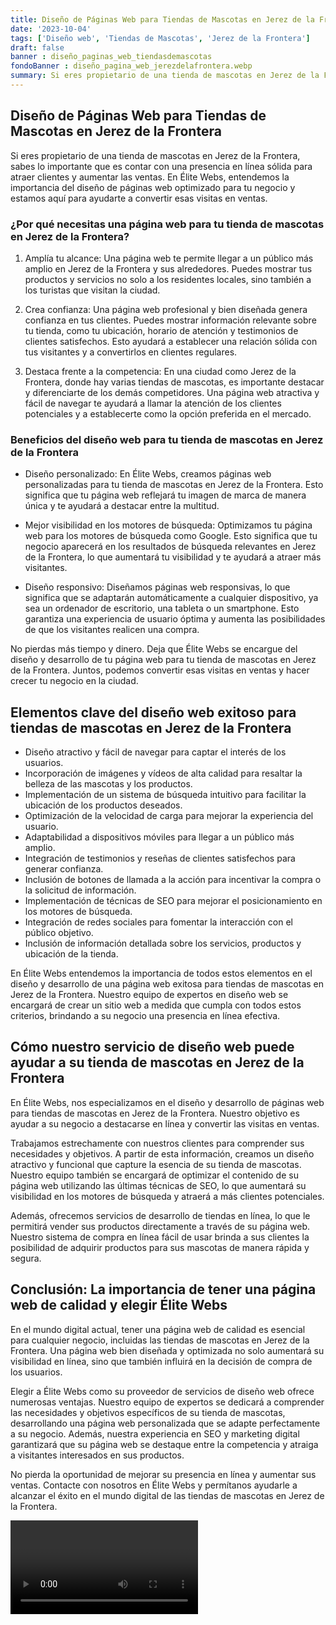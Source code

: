 ```yaml
---
title: Diseño de Páginas Web para Tiendas de Mascotas en Jerez de la Frontera
date: '2023-10-04'
tags: ['Diseño web', 'Tiendas de Mascotas', 'Jerez de la Frontera']
draft: false
banner : diseño_paginas_web_tiendasdemascotas
fondoBanner : diseño_pagina_web_jerezdelafrontera.webp
summary: Si eres propietario de una tienda de mascotas en Jerez de la Frontera, sabes lo importante que es contar con una presencia en línea sólida para atraer clientes y aumentar las ventas. En Élite Webs, entendemos la importancia del diseño de páginas web optimizado para tu negocio y estamos aquí para ayudarte a convertir esas visitas en ventas.
---
```


## Diseño de Páginas Web para Tiendas de Mascotas en Jerez de la Frontera

Si eres propietario de una tienda de mascotas en Jerez de la Frontera, sabes lo importante que es contar con una presencia en línea sólida para atraer clientes y aumentar las ventas. En Élite Webs, entendemos la importancia del diseño de páginas web optimizado para tu negocio y estamos aquí para ayudarte a convertir esas visitas en ventas.

### ¿Por qué necesitas una página web para tu tienda de mascotas en Jerez de la Frontera?

1. Amplía tu alcance: Una página web te permite llegar a un público más amplio en Jerez de la Frontera y sus alrededores. Puedes mostrar tus productos y servicios no solo a los residentes locales, sino también a los turistas que visitan la ciudad.

2. Crea confianza: Una página web profesional y bien diseñada genera confianza en tus clientes. Puedes mostrar información relevante sobre tu tienda, como tu ubicación, horario de atención y testimonios de clientes satisfechos. Esto ayudará a establecer una relación sólida con tus visitantes y a convertirlos en clientes regulares.

3. Destaca frente a la competencia: En una ciudad como Jerez de la Frontera, donde hay varias tiendas de mascotas, es importante destacar y diferenciarte de los demás competidores. Una página web atractiva y fácil de navegar te ayudará a llamar la atención de los clientes potenciales y a establecerte como la opción preferida en el mercado.

### Beneficios del diseño web para tu tienda de mascotas en Jerez de la Frontera

- Diseño personalizado: En Élite Webs, creamos páginas web personalizadas para tu tienda de mascotas en Jerez de la Frontera. Esto significa que tu página web reflejará tu imagen de marca de manera única y te ayudará a destacar entre la multitud.

- Mejor visibilidad en los motores de búsqueda: Optimizamos tu página web para los motores de búsqueda como Google. Esto significa que tu negocio aparecerá en los resultados de búsqueda relevantes en Jerez de la Frontera, lo que aumentará tu visibilidad y te ayudará a atraer más visitantes.

- Diseño responsivo: Diseñamos páginas web responsivas, lo que significa que se adaptarán automáticamente a cualquier dispositivo, ya sea un ordenador de escritorio, una tableta o un smartphone. Esto garantiza una experiencia de usuario óptima y aumenta las posibilidades de que los visitantes realicen una compra.

No pierdas más tiempo y dinero. Deja que Élite Webs se encargue del diseño y desarrollo de tu página web para tu tienda de mascotas en Jerez de la Frontera. Juntos, podemos convertir esas visitas en ventas y hacer crecer tu negocio en la ciudad.

<GifSeo />

<Cta />

## Elementos clave del diseño web exitoso para tiendas de mascotas en Jerez de la Frontera

- Diseño atractivo y fácil de navegar para captar el interés de los usuarios.
- Incorporación de imágenes y vídeos de alta calidad para resaltar la belleza de las mascotas y los productos.
- Implementación de un sistema de búsqueda intuitivo para facilitar la ubicación de los productos deseados.
- Optimización de la velocidad de carga para mejorar la experiencia del usuario.
- Adaptabilidad a dispositivos móviles para llegar a un público más amplio.
- Integración de testimonios y reseñas de clientes satisfechos para generar confianza.
- Inclusión de botones de llamada a la acción para incentivar la compra o la solicitud de información.
- Implementación de técnicas de SEO para mejorar el posicionamiento en los motores de búsqueda.
- Integración de redes sociales para fomentar la interacción con el público objetivo.
- Inclusión de información detallada sobre los servicios, productos y ubicación de la tienda.

En Élite Webs entendemos la importancia de todos estos elementos en el diseño y desarrollo de una página web exitosa para tiendas de mascotas en Jerez de la Frontera. Nuestro equipo de expertos en diseño web se encargará de crear un sitio web a medida que cumpla con todos estos criterios, brindando a su negocio una presencia en línea efectiva.

## Cómo nuestro servicio de diseño web puede ayudar a su tienda de mascotas en Jerez de la Frontera

En Élite Webs, nos especializamos en el diseño y desarrollo de páginas web para tiendas de mascotas en Jerez de la Frontera. Nuestro objetivo es ayudar a su negocio a destacarse en línea y convertir las visitas en ventas. 

Trabajamos estrechamente con nuestros clientes para comprender sus necesidades y objetivos. A partir de esta información, creamos un diseño atractivo y funcional que capture la esencia de su tienda de mascotas. Nuestro equipo también se encargará de optimizar el contenido de su página web utilizando las últimas técnicas de SEO, lo que aumentará su visibilidad en los motores de búsqueda y atraerá a más clientes potenciales.

Además, ofrecemos servicios de desarrollo de tiendas en línea, lo que le permitirá vender sus productos directamente a través de su página web. Nuestro sistema de compra en línea fácil de usar brinda a sus clientes la posibilidad de adquirir productos para sus mascotas de manera rápida y segura.

## Conclusión: La importancia de tener una página web de calidad y elegir Élite Webs

En el mundo digital actual, tener una página web de calidad es esencial para cualquier negocio, incluidas las tiendas de mascotas en Jerez de la Frontera. Una página web bien diseñada y optimizada no solo aumentará su visibilidad en línea, sino que también influirá en la decisión de compra de los usuarios.

Elegir a Élite Webs como su proveedor de servicios de diseño web ofrece numerosas ventajas. Nuestro equipo de expertos se dedicará a comprender las necesidades y objetivos específicos de su tienda de mascotas, desarrollando una página web personalizada que se adapte perfectamente a su negocio. Además, nuestra experiencia en SEO y marketing digital garantizará que su página web se destaque entre la competencia y atraiga a visitantes interesados en sus productos.

No pierda la oportunidad de mejorar su presencia en línea y aumentar sus ventas. Contacte con nosotros en Élite Webs y permítanos ayudarle a alcanzar el éxito en el mundo digital de las tiendas de mascotas en Jerez de la Frontera.

<Video />

<CtaBot job='Tiendas de Mascotas' city='Jerez de la Frontera'/>

<Gmaps query='Jerez de la Frontera+españa+maps' />
